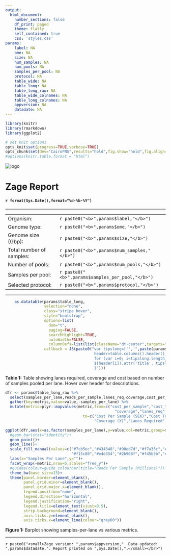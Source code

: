 ```yaml
---
output: 
  html_document:
    number_sections: false
    df_print: paged
    theme: flatly
    self_contained: true
    css: 'styles.css'
params:
    label: NA
    ome: NA
    size: NA
    num_samples: NA
    num_pools: NA
    samples_per_pool: NA
    protocol: NA
    table_wide: NA
    table_long: NA
    table_long_raw: NA
    table_wide_colnames: NA
    table_long_colnames: NA
    appversion: NA
    datadate: NA
---
```


```r
library(knitr)
library(rmarkdown)
library(ggplot2)

# set knit options
opts_knit$set(progress=TRUE,verbose=TRUE)
opts_chunk$set(dev="CairoPNG",results="hold",fig.show="hold",fig.align="left",echo=FALSE,warning=FALSE,message=FALSE)
#options(knitr.table.format = "html") 
```

<img src="logo_scilifelab.svg" alt="logo" class="slogo">
<h1 class="toc-ignore rtitle">Zage Report</h1>
<h4 class="toc-ignore">`r format(Sys.Date(),format="%d-%b-%Y")`</h4>

---

|||  
|--|--|  
|Organism: |`r paste0("<b>",params$label,"</b>")`|  
|Genome type: |`r paste0("<b>",params$ome,"</b>")`|  
|Genome size (Gbp): |`r paste0("<b>",params$size,"</b>")`|  
|Total number of samples: |`r paste0("<b>",params$num_samples,"</b>")`|  
|Number of pools: |`r paste0("<b>",params$num_pools,"</b>")`|  
|Samples per pool: |`r paste0("<b>",params$samples_per_pool,"</b>")`|  
|Selected protocol: |`r paste0("<b>",params$protocol,"</b>")`|

---

```r
    as.datatable(params$table_long,
                 selection="none",
                 class="stripe hover",
                 style="bootstrap",
                 options=list(
                   dom="t",
                   paging=FALSE,
                   searchHighlight=TRUE,
                   autoWidth=FALSE,
                   columnDefs=list(list(className="dt-center",targets="_all"))),
                 callback = JS(paste0("var tipslong=['','",paste(params$table_long_colnames$Description,collapse="','"),"'],
                                       header=table.columns().header();
                                       for (var i=0; i<tipslong.length; i++) {
                                       $(header[i]).attr('title', tipslong[i]);
                                       }")))
```

__Table 1:__ Table showing lanes required, coverage and cost based on number of samples pooled per lane. Hover over header for descriptions.

```r

dfr <- params$table_long_raw %>%
  select(samples_per_lane,reads_per_sample,lanes_req,coverage,cost_per_sample,cost_total) %>%
  gather(key=metric,value=value,-samples_per_lane) %>%
  mutate(metric=plyr::mapvalues(metric,from=c("cost_per_sample","cost_total",
                                                "coverage","lanes_req","reads_per_sample"),
                                  to=c("Cost Per Sample (SEK)","Cost Total (SEK)",
                                       "Coverage (X)","Lanes Required","Reads Per Sample (Millions)")))

ggplot(dfr,aes(x=as.factor(samples_per_lane),y=value,col=metric,group=metric))+
  #geom_bar(stat="identity")+
  geom_point()+
  geom_line()+
  scale_fill_manual(values=c("#7cb5ec","#434348","#90ed7d","#f7a35c","#8085e9",
                             "#f15c80","#e4d354","#2b908f","#f45b5b","#91e8e1"))+
  labs(x="Samples Per Lane",y="")+
  facet_wrap(~metric,nrow=5,scales="free_y")+
  #guides(colour=guide_colourbar(title="Reads Per Sample (Millions)"))+
  theme_bw(base_size=13)+
  theme(panel.border=element_blank(),
        panel.grid.minor=element_blank(),
        panel.grid.major.x=element_blank(),
        legend.position="none",
        legend.direction="horizontal",
        legend.justification="right",
        legend.title=element_text(vjust=0.5),
        strip.background=element_blank(),
        axis.ticks.y=element_blank(),
        axis.ticks.x=element_line(colour="grey60"))
```

__Figure 1:__ Barplot showing samples-per-lane vs various metrics.

---

`r paste0("<small>Zage version: ",params$appversion,". Data updated: ",params$datadate,". Report printed on ",Sys.Date(),".</small></br>")`


